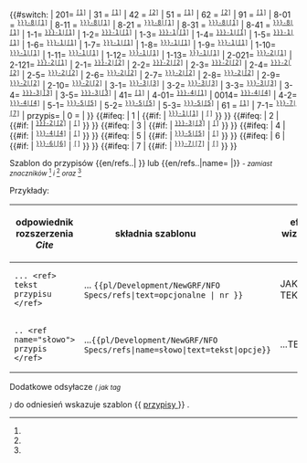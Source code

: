 <noinclude>{{pl/Development/NewGRF/inne strony|en= 
|pl=Template:pl/Development/NewGRF/NFO Specs/refs
}}</noinclude><includeonly><!--
 ~ ~ ~ ~ ~ ~ ~ ~ ~ ~ koment ~ ~ ~ ~ ~ ~ ~
--><!--
~ ~ ~ ~ ~ ~ ~ ~ ~ ~ początek  ~ ~ ~ ~ ~ ~ ~
-->{{#switch: <!--{{uc:-->{{{1<!--|-->}}}<!--}}--><!--
  --><!--| = --><!--
  --><!--{{{text|}}} --><!--
  -->|<!--
 -->201=<!-- bylo 100102 na 2-021
  --><span id="ref-2"></span><!--
  --><span title="odsyłacz do note-2 na dole"><!--
  --><sup><tt>[[#note-2|[1]]]</tt></sup></span><!--
 -->| 31 =<!--
  --><span id="ref-3"><!--opcjonalny tekst--></span><!--
  --><span title="odsyłacz do note-3 na dole"><!--
  --><sup><tt>[[#note-3|[1]]]</tt></sup></span><!--
 -->| 42 =<!--
  --><span id="ref-4"><!--opcjonalny tekst--></span><!--
  --><span title="odsyłacz do note-4 na dole"><!--
  --><sup><tt>[[#note-4|[2]]]</tt></sup></span><!--
 -->| 51 =<!--
  --><span id="ref-5"><!--opcjonalny tekst--></span><!--
  --><span title="odsyłacz do note-5 na dole"><!--
  --><sup><tt>[[#note-5|[1]]]</tt></sup></span><!--
 -->| 62 =<!--
  --><span id="ref-6"><!--opcjonalny tekst--></span><!--
  --><span title="odsyłacz do note-6 na dole"><!--
  --><sup><tt>[[#note-6|[2]]]</tt></sup></span><!--
 -->| 91 =<!--
  --><span id="ref-9"><!--opcjonalny tekst--></span><!--
  --><span title="odsyłacz do note-9 na dole"><!--
  --><sup><tt>[[#note-9|[1]]]</tt></sup></span><!--
 -->| 8-01 =<!--
  --><span id="ref-{{{name|}}}_8-0"><!--opcjonalny tekst--></span><!--
  --><span title="odsyłacz do note-{{{name|}}}-8 na dole"><!--
  --><sup><tt>[[#note-{{{name|}}}-8|[1]]]</tt></sup></span><!--
 -->| 8-11 =<!--
  --><span id="ref-{{{name|}}}_8-1"><!--opcjonalny tekst--></span><!--
  --><span title="odsyłacz do note-{{{name|}}}-8 na dole"><!--
  --><sup><tt>[[#note-{{{name|}}}-8|[1]]]</tt></sup></span><!--
 -->| 8-21 =<!--
  --><span id="ref-{{{name|}}}_8-2"><!--opcjonalny tekst--></span><!--
  --><span title="odsyłacz do note-{{{name|}}}-8 na dole"><!--
  --><sup><tt>[[#note-{{{name|}}}-8|[1]]]</tt></sup></span><!--
 -->| 8-31 =<!--
  --><span id="ref-{{{name|}}}_8-3"><!--opcjonalny tekst--></span><!--
  --><span title="odsyłacz do note-{{{name|}}}-8 na dole"><!--
  --><sup><tt>[[#note-{{{name|}}}-8|[1]]]</tt></sup></span><!--
 -->| 8-41 =<!--
  --><span id="ref-{{{name|}}}_8-4"><!--opcjonalny tekst--></span><!--
  --><span title="odsyłacz do note-{{{name|}}}-8 na dole"><!--
  --><sup><tt>[[#note-{{{name|}}}-8|[1]]]</tt></sup></span><!--
  -->|<!--
 -->1-1=<!--
  --><span id="ref-{{{name|}}}_1-1"><!--opcjonalny tekst--></span><!--
  --><span title="odsyłacz do note-{{{name|}}}-1.1 na dole"><!--
  --><sup><tt>[[#note-{{{name|}}}-1|[1]]]</tt></sup></span><!--
  -->|<!--
 -->1-2=<!--
  --><span id="ref-{{{name|}}}_1-2"><!--opcjonalny tekst--></span><!--
  --><span title="odsyłacz do note-{{{name|}}}-1.2 na dole"><!--
  --><sup><tt>[[#note-{{{name|}}}-1|[1]]]</tt></sup></span><!--
  -->|<!--
 -->1-3=<!--
  --><span id="ref-{{{name|}}}_1-3"><!--opcjonalny tekst--></span><!--
  --><span title="odsyłacz do note-{{{name|}}}-1.3 na dole"><!--
  --><sup><tt>[[#note-{{{name|}}}-1|[1]]]</tt></sup></span><!--
  -->|<!--
 -->1-4=<!--
  --><span id="ref-{{{name|}}}_1-4"><!--opcjo. tekst--></span><!--
  --><span title="odsyłacz do note-{{{name|}}}-1.4 na dole"><!--
  --><sup><tt>[[#note-{{{name|}}}-1|[1]]]</tt></sup></span><!--
  -->|<!--
 -->1-5=<!--
  --><span id="ref-{{{name|}}}_1-5"><!-- tekst--></span><!--
  --><span title="odsyłacz do note-{{{name|}}}-1 na dole"><!--
  --><sup><tt>[[#note-{{{name|}}}-1|[1]]]</tt></sup></span><!--
  -->|<!--
 -->1-6=<!--
  --><span id="ref-{{{name|}}}_1-6"></span><!--
  --><span title="odsyłacz do note-{{{name|}}}-1 na dole"><!--
  --><sup><tt>[[#note-{{{name|}}}-1|[1]]]</tt></sup></span><!--
  -->|<!--
 -->1-7=<!--
  --><span id="ref-{{{name|}}}_1-7"></span><!--
  --><span title="odsyłacz do note-{{{name|}}}-1 na dole"><!--
  --><sup><tt>[[#note-{{{name|}}}-1|[1]]]</tt></sup></span><!--
  -->|<!--
 -->1-8=<!--
  --><span id="ref-{{{name|}}}_1-8"></span><!--
  --><span title="odsyłacz do note-{{{name|}}}-1 na dole"><!--
  --><sup><tt>[[#note-{{{name|}}}-1|[1]]]</tt></sup></span><!--
  -->|<!--
 -->1-9=<!--
  --><span id="ref-{{{name|}}}_1-9"></span><!--
  --><span title="odsyłacz do note-{{{name|}}}-1 na dole"><!--
  --><sup><tt>[[#note-{{{name|}}}-1|[1]]]</tt></sup></span><!--
  -->|<!--
 -->1-10=<!--
  --><span id="ref-{{{name|}}}_1-10"></span><!--
  --><span title="odsyłacz do note-{{{name|}}}-1 na dole"><!--
  --><sup><tt>[[#note-{{{name|}}}-1|[1]]]</tt></sup></span><!--
  -->|<!--
 -->1-11=<!--
  --><span id="ref-{{{name|}}}_1-11"></span><!--
  --><span title="odsyłacz do note-{{{name|}}}-1 na dole"><!--
  --><sup><tt>[[#note-{{{name|}}}-1|[1]]]</tt></sup></span><!--
  -->|<!--
 -->1-12=<!--
  --><span id="ref-{{{name|}}}_1-12"></span><!--
  --><span title="odsyłacz do note-{{{name|}}}-1 na dole"><!--
  --><sup><tt>[[#note-{{{name|}}}-1|[1]]]</tt></sup></span><!--
  -->|<!--
 -->1-13=<!--
  --><span id="ref-{{{name|}}}_1-13"></span><!--
  --><span title="odsyłacz do note-{{{name|}}}-1 na dole"><!--
  --><sup><tt>[[#note-{{{name|}}}-1|[1]]]</tt></sup></span><!--
  -->|<!--
 -->2-021=<!--
  --><span id="ref-{{{name|}}}_2-0"><!--opcjonalny tekst--></span><!--
  --><span title="odsyłacz do note-{{{name|}}}-2 na dole"><!--
  --><sup><tt>[[#note-{{{name|}}}-2|[1]]]</tt></sup></span><!--
  -->|<!--
 -->2-121=<!--
  --><span id="ref-{{{name|}}}_2-1"><!--opcjonalny tekst--></span><!--
  --><span title="odsyłacz do note-{{{name|}}}-2 na dole"><!--
  --><sup><tt>[[#note-{{{name|}}}-2|[1]]]</tt></sup></span><!--
  -->|<!--
 -->2-1=<!--
  --><span id="ref-{{{name|}}}_2-1"><!--opcjonalny tekst--></span><!--
  --><span title="odsyłacz do note-{{{name|}}}-2 na dole"><!--
  --><sup><tt>[[#note-{{{name|}}}-2|[2]]]</tt></sup></span><!--
  -->|<!--
 -->2-2=<!--
  --><span id="ref-{{{name|}}}_2-2"><!--opcjonalny tekst--></span><!--
  --><span title="odsyłacz do note-{{{name|}}}-2 na dole"><!--
  --><sup><tt>[[#note-{{{name|}}}-2|[2]]]</tt></sup></span><!--
  -->|<!--
 -->2-3=<!--
  --><span id="ref-{{{name|}}}_2-3"><!--opcjonalny tekst--></span><!--
  --><span title="odsyłacz do note-{{{name|}}}-2 na dole"><!--
  --><sup><tt>[[#note-{{{name|}}}-2|[2]]]</tt></sup></span><!--
  -->|<!--
 -->2-4=<!--
  --><span id="ref-{{{name|}}}_2-4"></span><!--
  --><span title="odsyłacz do note-{{{name|}}}-2 na dole"><!--
  --><sup><tt>[[#note-{{{name|}}}-2|[2]]]</tt></sup></span><!--
  -->|<!--
 -->2-5=<!--
  --><span id="ref-{{{name|}}}_2-5"></span><!--
  --><span title="odsyłacz do note-{{{name|}}}-2 na dole"><!--
  --><sup><tt>[[#note-{{{name|}}}-2|[2]]]</tt></sup></span><!--
  -->|<!--
 -->2-6=<!--
  --><span id="ref-{{{name|}}}_2-6"></span><!--
  --><span title="odsyłacz do note-{{{name|}}}-2 na dole"><!--
  --><sup><tt>[[#note-{{{name|}}}-2|[2]]]</tt></sup></span><!--
  -->|<!--
 -->2-7=<!--
  --><span id="ref-{{{name|}}}_2-7"></span><!--
  --><span title="odsyłacz do note-{{{name|}}}-2 na dole"><!--
  --><sup><tt>[[#note-{{{name|}}}-2|[2]]]</tt></sup></span><!--
  -->|<!--
 -->2-8=<!--
  --><span id="ref-{{{name|}}}_2-8"></span><!--
  --><span title="odsyłacz do note-{{{name|}}}-2 na dole"><!--
  --><sup><tt>[[#note-{{{name|}}}-2|[2]]]</tt></sup></span><!--
  -->|<!--
 -->2-9=<!--
  --><span id="ref-{{{name|}}}_2-9"></span><!--
  --><span title="odsyłacz do note-{{{name|}}}-2 na dole"><!--
  --><sup><tt>[[#note-{{{name|}}}-2|[2]]]</tt></sup></span><!--
  -->|<!--
 -->2-10=<!--
  --><span id="ref-{{{name|}}}_2-10"></span><!--
  --><span title="odsyłacz do note-{{{name|}}}-2 na dole"><!--
  --><sup><tt>[[#note-{{{name|}}}-2|[2]]]</tt></sup></span><!--
  -->|<!--
 -->3-1=<!--
  --><span id="ref-{{{name|}}}_3-1"><!--opcjonalny tekst--></span><!--
  --><span title="odsyłacz do note-{{{name|}}}-3 na dole"><!--
  --><sup><tt>[[#note-{{{name|}}}-3|[3]]]</tt></sup></span><!--
  -->|<!--
 -->3-2=<!--
  --><span id="ref-{{{name|}}}_3-2"><!--opcjonalny tekst--></span><!--
  --><span title="odsyłacz do note-{{{name|}}}-3 na dole"><!--
  --><sup><tt>[[#note-{{{name|}}}-3|[3]]]</tt></sup></span><!--
  -->|<!--
 -->3-3=<!--
  --><span id="ref-{{{name|}}}_3-3"><!--opcjonalny tekst--></span><!--
  --><span title="odsyłacz do note-{{{name|}}}-3 na dole"><!--
  --><sup><tt>[[#note-{{{name|}}}-3|[3]]]</tt></sup></span><!--
 -->|<!--
  -->3-4=<!--
  --><span id="ref-{{{name|}}}_3-4"><!--opcjonalny tekst--></span><!--
  --><span title="odsyłacz do note-{{{name|}}}-3 na dole"><!--
  --><sup><tt>[[#note-{{{name|}}}-3|[3]]]</tt></sup></span><!--
  -->|<!--
 -->3-5=<!--
  --><span id="ref-{{{name|}}}_3-5"><!--opcjonalny tekst--></span><!--
  --><span title="odsyłacz do note-{{{name|}}}-3 na dole"><!--
  --><sup><tt>[[#note-{{{name|}}}-3|[3]]]</tt></sup></span><!--
  -->|<!--
 -->41=<!--
  --><span id="ref-4"><!--opcjonalny tekst--></span><!--
  --><span title="odsyłacz do note-4 na dole"><!--
  --><sup><tt>[[#note-4|[1]]]</tt></sup></span><!--
  -->| <!--
 -->4-01=<!--
  --><span id="ref-{{{name|}}}_4-0"><!-- tekst--></span><!--
  --><span title="odsyłacz do note-{{{name|}}}-4 na dole"><!--
  --><sup><tt>[[#note-{{{name|}}}-4|[1]]]</tt></sup></span><!--
  -->| <!--
 --><!--004=--><!--
  --><!--<span id="ref-{{{name|}}}_4-0">--><!--opcjonalny tekst--><!--</span>--><!--
  --><!--<span title="odsyłacz do note-{{{name|}}}-4 na dole">--><!--
  --><!--<sup><tt>[[#note-{{{name|}}}-4|[4]]]</tt></sup></span>--><!--
  --><!--| --><!--
 -->0014=<!--
  --><span id="ref-{{{name|}}}_4-1"><!--opcjonalny tekst--></span><!--
  --><span title="odsyłacz do note-{{{name|}}}-4 na dole"><!--
  --><sup><tt>[[#note-{{{name|}}}-4|[4]]]</tt></sup></span><!--
  -->| <!--
 -->4-2=<!--
  --><span id="ref-{{{name|}}}_4-2"><!--opcjonalny tekst--></span><!--
  --><span title="odsyłacz do note-{{{name|}}}-4 na dole"><!--
  --><sup><tt>[[#note-{{{name|}}}-4|[4]]]</tt></sup></span><!--
  -->| <!--
 -->5-1=<!--
  --><span id="ref-{{{name|}}}_5-1"><!--opcjonalny tekst--></span><!--
  --><span title="odsyłacz do note-{{{name|}}}-5 na dole"><!--
  --><sup><tt>[[#note-{{{name|}}}-5|[5]]]</tt></sup></span><!--
  -->| <!--
 -->5-2=<!--
  --><span id="ref-{{{name|}}}_5-2"><!--opcjonalny tekst--></span><!--
  --><span title="odsyłacz do note-{{{name|}}}-5 na dole"><!--
  --><sup><tt>[[#note-{{{name|}}}-5|[5]]]</tt></sup></span><!--
  -->| <!--
 -->5-3=<!--
  --><span id="ref-{{{name|}}}_5-3"><!--opcjonalny tekst--></span><!--
  --><span title="odsyłacz do note-{{{name|}}}-5 na dole"><!--
  --><sup><tt>[[#note-{{{name|}}}-5|[5]]]</tt></sup></span><!--
 -->| 61 =<!--
  --><span id="ref-6"><!--opcjonalny tekst--></span><!--
  --><span title="odsyłacz do note-6 na dole"><!--
  --><sup><tt>[[#note-6|[1]]]</tt></sup></span><!--
  -->| <!--
 -->7-1=<!--
  --><span id="ref-{{{name|}}}_7-1"><!--opcjonalny tekst--></span><!--
  --><span title="odsyłacz do note-{{{name|}}}-7 na dole"><!--
  --><sup><tt>[[#note-{{{name|}}}-7|[7]]]</tt></sup></span><!--
  -->| <!--
 --> przypis={{{text|}}}<!--
  -->| <!--
 --> 0 ={{{text|}}}<!--
 -->| <!--
 --> <!--{{{text|}}}--> <!--
--> }}<!--

--><!--{{#if: {{{przypis|}}} <!--
 --><!-- | <!--
 --><!-- {{{text|}}} <!--
 --><!-- | <!--
--><!-- }} <!--

-->{{#ifeq: {{{1|}}} <!--
 --> | <!--
 --> 1 <!--
 --> | <!--
 -->{{#if: {{{name|}}} <!--
  --> |<!--
  --><span id="ref-{{{name|}}}_1-0"><!--opcjonalny tekst--></span><!--
  --><span title="odsyłacz do note-{{{name|}}}-1 na dole"><!--
  --><sup><tt>[[#note-{{{name|}}}-1|[1]]]</tt></sup></span><!--
  -->|<!--
  --><span id="ref-1"><!--opcjonalny tekst--></span><!--
  --><span title="odsyłacz do note-1 na dole"><!--
  --><sup><tt>[[#note-1|[{{{1|}}}]]]</tt></sup></span><!--
 -->}} <!--
--> }}<!--

-->{{#ifeq: {{{1|}}} <!--
 --> | <!--
 --> 2 <!--
 --> | <!--
 -->{{#if: {{{name|}}} <!--
  -->|<!--
  --><span id="ref-{{{name|}}}_2-0"><!--opcjonalny tekst--></span><!--
  --><span title="odsyłacz do note-{{{name|}}}-2.0 na dole"><!--
  --><sup><tt>[[#note-{{{name|}}}-2|[2]]]</tt></sup></span><!--
  -->|<!--
  --><span id="ref-2"><!--opcjonalny tekst--></span><!--
  --><span title="odsyłacz do note-2 na dole"><!--
  --><sup><tt>[[#note-2|[{{{1|}}}]]]</tt></sup></span><!--
 -->}} <!--
--> }}<!--

-->{{#ifeq: {{{1|}}} <!--
 --> | <!--
 --> 3 <!--
 --> | <!--
 -->{{#if: {{{name|}}} <!--
  -->|<!--
  --><span id="ref-{{{name|}}}_3-0"><!--opcjonalny tekst--></span><!--
  --><span title="odsyłacz do note-{{{name|}}}-3.0 na dole"><!--
  --><sup><tt>[[#note-{{{name|}}}-3|[3]]]</tt></sup></span><!--
  -->|<!--
  --><span id="ref-3"><!--opcjonalny tekst--></span><!--
  --><span title="odsyłacz do note-3 na dole"><!--
  --><sup><tt>[[#note-3|[{{{1|}}}]]]</tt></sup></span><!--
 -->}} <!--
--> }}<!--

-->{{#ifeq: {{{1|}}} <!--
 --> | <!--
 --> 4 <!--
 --> | <!--
 -->{{#if: {{{name|}}} <!--
  -->|<!--
  --><span id="ref-{{{name|}}}_4-0"><!--opcjonalny tekst--></span><!--
  --><span title="odsyłacz do note-{{{name|}}}-4.0 na dole"><!--
  --><sup><tt>[[#note-{{{name|}}}-4|[4]]]</tt></sup></span><!--
  -->|<!--
  --><span id="ref-4"><!--opcjonalny tekst--></span><!--
  --><span title="odsyłacz do note-4 na dole"><!--
  --><sup><tt>[[#note-4|[{{{1|}}}]]]</tt></sup></span><!--
 -->}} <!--
--> }}<!--

-->{{#ifeq: {{{1|}}} <!--
 --> | <!--
 --> 5 <!--
 --> | <!--
 -->{{#if: {{{name|}}} <!--
  -->|<!--
  --><span id="ref-{{{name|}}}_5-0"><!--opcjonalny tekst--></span><!--
  --><span title="odsyłacz do note-{{{name|}}}-5<!--.0--> na dole"><!--
  --><sup><tt>[[#note-{{{name|}}}-5|[5]]]</tt></sup></span><!--
  -->|<!--
  --><span id="ref-5"><!--opcjonalny tekst--></span><!--
  --><span title="odsyłacz do note-5 na dole"><!--
  --><sup><tt>[[#note-5|[{{{1|}}}]]]</tt></sup></span><!--
 -->}} <!--
--> }}<!--

-->{{#ifeq: {{{1|}}} <!--
 --> | <!--
 --> 6 <!--
 --> | <!--
 -->{{#if: {{{name|}}} <!--
  -->|<!--
  --><span id="ref-{{{name|}}}_6-0"><!--opcjonalny tekst--></span><!--
  --><span title="odsyłacz do note-{{{name|}}}-6<!--.0--> na dole"><!--
  --><sup><tt>[[#note-{{{name|}}}-6|[6]]]</tt></sup></span><!--
  -->|<!--
  --><span id="ref-6"><!--opcjonalny tekst--></span><!--
  --><span title="odsyłacz do note-6 na dole"><!--
  --><sup><tt>[[#note-6|[{{{1|}}}]]]</tt></sup></span><!--
 -->}} <!--
--> }}<!--

-->{{#ifeq: {{{1|}}} <!--
 --> | <!--
 --> 7 <!--
 --> | <!--
 -->{{#if: {{{name|}}} <!--
  -->|<!--
  --><span id="ref-{{{name|}}}_7-0"><!--opcjonalny tekst--></span><!--
  --><span title="odsyłacz do note-{{{name|}}}-7<!--.0--> na dole"><!--
  --><sup><tt>[[#note-{{{name|}}}-7|[7]]]</tt></sup></span><!--
  -->|<!--
  --><span id="ref-7"><!--opcjonalny tekst--></span><!--
  --><span title="odsyłacz do note-7 na dole"><!--
  --><sup><tt>[[#note-7|[{{{1|}}}]]]</tt></sup></span><!--
 -->}} <!--
--> }}<!--

--><br><!--
--></includeonly><noinclude>

Szablon do przypisów <nowiki>{{en/refs..| }}</nowiki> lub <nowiki>{{en/refs..|name= |}}</nowiki> <small>''- zamiast znaczników'' <ref> </ref> ''i'' <ref name=""> </ref> ''oraz'' <ref name="słowo"/></small>


Przykłady:
{| 
!odpowiednik rozszerzenia ''Cite'' !! składnia szablonu &nbsp; &nbsp; &nbsp; &nbsp; &nbsp; &nbsp; &nbsp; &nbsp; &nbsp; !! efekt wizualny &nbsp; &nbsp;  
|-
|style=vertical-align:<!--bottom-->middle |<!--<code>--><pre>... <ref> tekst przypisu </ref></pre><!--</code>-->
|style=vertical-align:middle<!--bottom--> |... <code><nowiki>{{pl/Development/NewGRF/NFO Specs/refs|text=opcjonalne |  nr }}</nowiki></code> 
|style=vertical-align:middle<!--top--> |JAKIŚ TEKST {{pl/Development/NewGRF/NFO Specs/refs|text=PRZYPIS|1}} 
|- 
|<pre>.. <ref name="słowo"> przypis </ref></pre>||style=vertical-align:middle|...<code><nowiki>{{pl/Development/NewGRF/NFO Specs/refs|name=słowo|text=tekst|opcje}}</nowiki></code> ||style=vertical-align:middle |...TEKSTY{{pl/Development/NewGRF/NFO Specs/refs|name=słowo|text=przypis|2}}
|}

<!-- <ref name="slowo"/> #cite_note-cargotype-1 #cite_ref-cargotype_1-1 -->

Dodatkowe odsyłacze <small>''( jak tag'' <references /> '')''</small> do odniesień wskazuje szablon <nowiki>{{</nowiki> [[Template:pl/Development/NewGRF/NFO Specs/przypisy| przypisy ]] <nowiki>}}</nowiki> .
 
{{pl/Informacja|Podstawione opcje mogą tworzyć listę z różnym wykazem 	[https://www.wikipedia.org/wiki/Template:Reflist linków] etc}}


</noinclude>